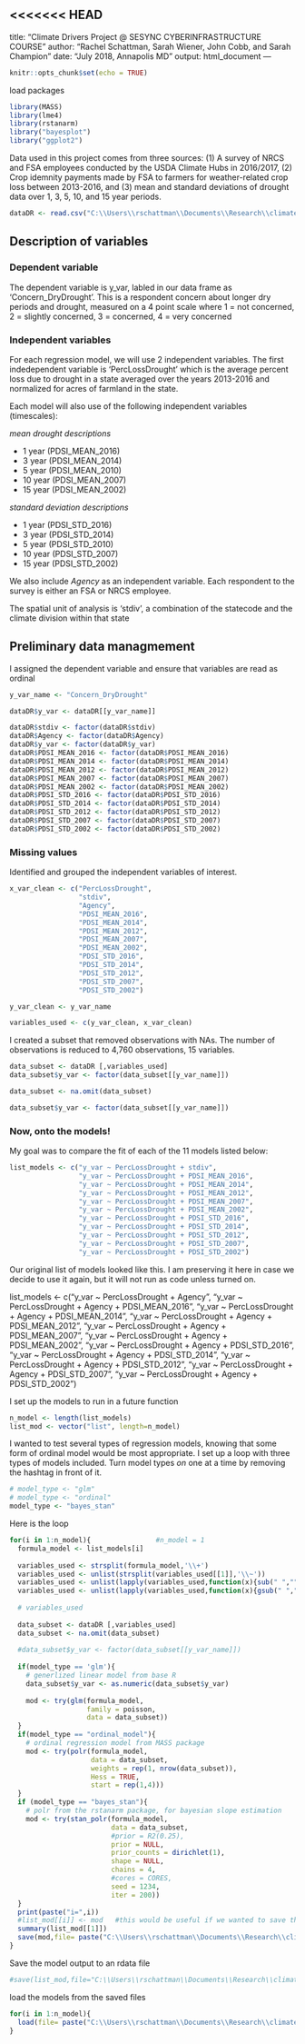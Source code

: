 <<<<<<< HEAD
---
title: "Climate Drivers Project @ SESYNC CYBERINFRASTRUCTURE COURSE"
author: "Rachel Schattman, Sarah Wiener, John Cobb, and Sarah Champion"
date: "July 2018, Annapolis MD"
output: html_document
---

```r
knitr::opts_chunk$set(echo = TRUE)
```


load packages
```r
library(MASS)
library(lme4)
library(rstanarm)
library("bayesplot")
library("ggplot2")
```

Data used in this project comes from three sources: (1) A survey of NRCS and FSA employees conducted by the USDA Climate Hubs in 2016/2017, (2) Crop idemnity payments made by FSA to farmers for weather-related crop loss between 2013-2016, and (3) mean and standard deviations of drought data over 1, 3, 5, 10, and 15 year periods.

```r
dataDR <- read.csv("C:\\Users\\rschattman\\Documents\\Research\\climate-drivers\\NRCS_FSAMergeDataset_w_PDSI2_7_28_18.csv", header = TRUE)
```
## Description of variables
### Dependent variable
The dependent variable is y_var, labled in our data frame as 'Concern_DryDrought'. This is a respondent concern about longer dry periods and drought, measured on a 4 point scale where 1 = not concerned, 2 = slightly concerned, 3 = concerned, 4 = very concerned

### Independent variables
For each regression model, we will use 2 independent variables. The first indedependent variable is 'PercLossDrought' which is the average percent loss due to drought in a state averaged over the years 2013-2016 and normalized for acres of farmland in the state.

Each model will also use of the following independent variables (timescales): 

*mean drought descriptions*

* 1 year (PDSI_MEAN_2016)
* 3 year (PDSI_MEAN_2014)
* 5 year (PDSI_MEAN_2010)
* 10 year (PDSI_MEAN_2007)
* 15 year (PDSI_MEAN_2002)

*standard deviation descriptions* 

* 1 year (PDSI_STD_2016)
* 3 year (PDSI_STD_2014)
* 5 year (PDSI_STD_2010)
* 10 year (PDSI_STD_2007)
* 15 year (PDSI_STD_2002)

We also include *Agency* as an independent variable. Each respondent to the survey is either an FSA or NRCS employee.


The spatial unit of analysis is 'stdiv', a combination of the statecode and the climate division within that state

## Preliminary data managmement
I assigned the dependent variable and ensure that variables are read as ordinal
```r
y_var_name <- "Concern_DryDrought"

dataDR$y_var <- dataDR[[y_var_name]]

dataDR$stdiv <- factor(dataDR$stdiv)
dataDR$Agency <- factor(dataDR$Agency)
dataDR$y_var <- factor(dataDR$y_var)
dataDR$PDSI_MEAN_2016 <- factor(dataDR$PDSI_MEAN_2016)
dataDR$PDSI_MEAN_2014 <- factor(dataDR$PDSI_MEAN_2014)
dataDR$PDSI_MEAN_2012 <- factor(dataDR$PDSI_MEAN_2012)
dataDR$PDSI_MEAN_2007 <- factor(dataDR$PDSI_MEAN_2007)
dataDR$PDSI_MEAN_2002 <- factor(dataDR$PDSI_MEAN_2002)
dataDR$PDSI_STD_2016 <- factor(dataDR$PDSI_STD_2016)
dataDR$PDSI_STD_2014 <- factor(dataDR$PDSI_STD_2014)
dataDR$PDSI_STD_2012 <- factor(dataDR$PDSI_STD_2012)
dataDR$PDSI_STD_2007 <- factor(dataDR$PDSI_STD_2007)
dataDR$PDSI_STD_2002 <- factor(dataDR$PDSI_STD_2002)
```

### Missing values
Identified and grouped the independent variables of interest. 
```r
x_var_clean <- c("PercLossDrought", 
                 "stdiv", 
                 "Agency", 
                 "PDSI_MEAN_2016",
                 "PDSI_MEAN_2014",
                 "PDSI_MEAN_2012",
                 "PDSI_MEAN_2007",
                 "PDSI_MEAN_2002",
                 "PDSI_STD_2016",
                 "PDSI_STD_2014",
                 "PDSI_STD_2012",
                 "PDSI_STD_2007",
                 "PDSI_STD_2002")

y_var_clean <- y_var_name

variables_used <- c(y_var_clean, x_var_clean)

```

I created a subset that removed observations with NAs. The number of observations is reduced to 4,760 observations, 15 variables.
```r
data_subset <- dataDR [,variables_used]
data_subset$y_var <- factor(data_subset[[y_var_name]])

data_subset <- na.omit(data_subset)

data_subset$y_var <- factor(data_subset[[y_var_name]])
```

### Now, onto the models!
My goal was to compare the fit of each of the 11 models listed below:
```r
list_models <- c("y_var ~ PercLossDrought + stdiv",
                 "y_var ~ PercLossDrought + PDSI_MEAN_2016", 
                 "y_var ~ PercLossDrought + PDSI_MEAN_2014",
                 "y_var ~ PercLossDrought + PDSI_MEAN_2012",
                 "y_var ~ PercLossDrought + PDSI_MEAN_2007",
                 "y_var ~ PercLossDrought + PDSI_MEAN_2002",
                 "y_var ~ PercLossDrought + PDSI_STD_2016",
                 "y_var ~ PercLossDrought + PDSI_STD_2014",
                 "y_var ~ PercLossDrought + PDSI_STD_2012",
                 "y_var ~ PercLossDrought + PDSI_STD_2007",
                 "y_var ~ PercLossDrought + PDSI_STD_2002")
```

Our original list of models looked like this. I am preserving it here in case we decide to use it again, but it will not run as code unless turned on.


list_models <- c("y_var ~ PercLossDrought + Agency",
                 "y_var ~ PercLossDrought + Agency + PDSI_MEAN_2016", 
                 "y_var ~ PercLossDrought + Agency + PDSI_MEAN_2014",
                 "y_var ~ PercLossDrought + Agency + PDSI_MEAN_2012",
                 "y_var ~ PercLossDrought + Agency + PDSI_MEAN_2007",
                 "y_var ~ PercLossDrought + Agency + PDSI_MEAN_2002",
                 "y_var ~ PercLossDrought + Agency + PDSI_STD_2016",
                 "y_var ~ PercLossDrought + Agency + PDSI_STD_2014",
                 "y_var ~ PercLossDrought + Agency + PDSI_STD_2012",
                 "y_var ~ PercLossDrought + Agency + PDSI_STD_2007",
                 "y_var ~ PercLossDrought + Agency + PDSI_STD_2002")


I set up the models to run in a future function
```r
n_model <- length(list_models)
list_mod <- vector("list", length=n_model)
```

I wanted to test several types of regression models, knowing that some form of ordinal model would  be most appropriate. I set up a loop with three types of models included. Turn model types *on* one at a time by removing the hashtag in front of it.
```r
# model_type <- "glm"
# model_type <- "ordinal"
model_type <- "bayes_stan"                        
```

Here is the loop
```r
for(i in 1:n_model){                #n_model = 1
  formula_model <- list_models[i]
  
  variables_used <- strsplit(formula_model,'\\+')
  variables_used <- unlist(strsplit(variables_used[[1]],'\\~'))
  variables_used <- unlist(lapply(variables_used,function(x){sub(" ","",x)}))
  variables_used <- unlist(lapply(variables_used,function(x){gsub(" ","",x)}))
  
  # variables_used
  
  data_subset <- dataDR [,variables_used]
  data_subset <- na.omit(data_subset)
  
  #data_subset$y_var <- factor(data_subset[[y_var_name]])
  
  if(model_type == 'glm'){                                   
    # generlized linear model from base R
    data_subset$y_var <- as.numeric(data_subset$y_var)
    
    mod <- try(glm(formula_model,
                   family = poisson,
                   data = data_subset))
  }
  if(model_type == "ordinal_model"){
    # ordinal regression model from MASS package
    mod <- try(polr(formula_model,
                    data = data_subset,
                    weights = rep(1, nrow(data_subset)),
                    Hess = TRUE,
                    start = rep(1,4)))
  }
  if (model_type == "bayes_stan"){
    # polr from the rstanarm package, for bayesian slope estimation 
    mod <- try(stan_polr(formula_model, 
                         data = data_subset, 
                         #prior = R2(0.25), 
                         prior = NULL,
                         prior_counts = dirichlet(1),
                         shape = NULL,
                         chains = 4, 
                         #cores = CORES, 
                         seed = 1234, 
                         iter = 200))
  }
  print(paste("i=",i))
  #list_mod[[i]] <- mod   #this would be useful if we wanted to save the output to one file
  summary(list_mod[[1]]) 
  save(mod,file= paste("C:\\Users\\rschattman\\Documents\\Research\\climate-drivers\\model",i,"output.rdata", sep =""))
}
```

Save the model output to an rdata file
```r
#save(list_mod,file="C:\\Users\\rschattman\\Documents\\Research\\climate-drivers\\modeloutput.rdata")
```

load the models from the saved files
```r
for(i in 1:n_model){
  load(file= paste("C:\\Users\\rschattman\\Documents\\Research\\climate-drivers\\model",i,"output.rdata", sep =""))
}
```
